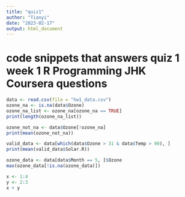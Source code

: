 ---
title: "quiz1"
author: "Tianyi"
date: "2023-02-17"
output: html_document
---

# code snippets that answers quiz 1 week 1 R Programming JHK Coursera questions

```{r}
data <- read.csv(file = "hw1_data.csv")
ozone_na <- is.na(data$Ozone)
ozone_na_list <- ozone_na[ozone_na == TRUE]
print(length(ozone_na_list))
```
```{r}
ozone_not_na <- data$Ozone[!ozone_na]
print(mean(ozone_not_na))
```
```{r}
valid_data <- data[which(data$Ozone > 31 & data$Temp > 90), ]
print(mean(valid_data$Solar.R))
```
```{r}
ozone_data <- data[data$Month == 5, ]$Ozone
max(ozone_data[!is.na(ozone_data)])
```
```{r}
x <- 1:4
y <- 2:3
x + y
```